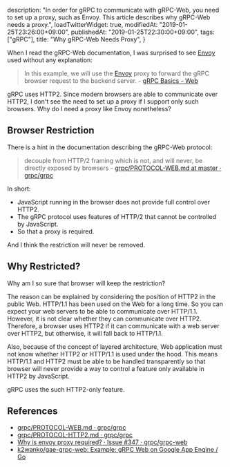   description: "In order for gRPC to communicate with gRPC-Web, you need to set up a proxy, such as Envoy. This article describes why gRPC-Web needs a proxy.",
  loadTwitterWidget: true,
  modifiedAt: "2019-01-25T23:26:00+09:00",
  publishedAt: "2019-01-25T22:30:00+09:00",
  tags: ["gRPC"],
  title: "Why gRPC-Web Needs Proxy",
}

When I read the gRPC-Web documentation, I was surprised to see [Envoy](https://www.envoyproxy.io/) used without any explanation:

> In this example, we will use the [Envoy](https://www.envoyproxy.io/) proxy to forward the gRPC browser request to the backend server. - [gRPC Basics - Web](https://grpc.io/docs/tutorials/basic/web.html)

gRPC uses HTTP2. Since modern browsers are able to communicate over HTTP2, I don't see the need to set up a proxy if I support only such browsers. Why do I need a proxy like Envoy nonetheless?

## Browser Restriction

There is a hint in the documentation describing the gRPC-Web protocol:

> decouple from HTTP/2 framing which is not, and will never, be directly exposed by browsers - [grpc/PROTOCOL-WEB.md at master · grpc/grpc](https://github.com/grpc/grpc/blob/f0bfcd864c7a2395ad82ff9db8e39d0c51d49ee0/doc/PROTOCOL-WEB.md)

In short:

- JavaScript running in the browser does not provide full control over HTTP2.
- The gRPC protocol uses features of HTTP/2 that cannot be controlled by JavaScript.
- So that a proxy is required.

And I think the restriction will never be removed.

## Why Restricted?

Why am I so sure that browser will keep the restriction?

The reason can be explained by considering the position of HTTP2 in the public Web. HTTP/1.1 has been used on the Web for a long time. So you can expect your web servers to be able to communicate over HTTP/1.1. However, it is not clear whether they can communicate over HTTP2. Therefore, a browser uses HTTP2 if it can communicate with a web server over HTTP2, but otherwise, it will fall back to HTTP/1.1.

Also, because of the concept of layered architecture, Web application must not know whether HTTP2 or HTTP/1.1 is used under the hood. This means HTTP/1.1 and HTTP2 must be able to be handled transparently so that browser will never provide a way to control a feature only available in HTTP2 by JavaScript.

gRPC uses the such HTTP2-only feature.

## References

- [grpc/PROTOCOL-WEB.md · grpc/grpc](https://github.com/grpc/grpc/blob/f0bfcd8/doc/PROTOCOL-WEB.md)
- [grpc/PROTOCOL-HTTP2.md · grpc/grpc](https://github.com/grpc/grpc/blob/f0bfcd864c7a2395ad82ff9db8e39d0c51d49ee0/doc/PROTOCOL-HTTP2.md)
- [Why is envoy proxy required? · Issue #347 · grpc/grpc-web](https://github.com/grpc/grpc-web/issues/347)
- [k2wanko/gae-grpc-web: Example: gRPC Web on Google App Engine / Go](https://github.com/k2wanko/gae-grpc-web)
